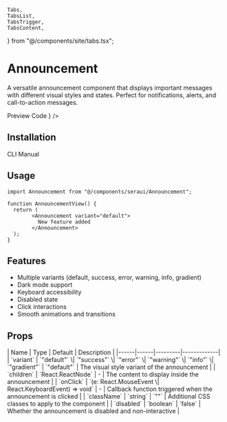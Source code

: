     Tabs,
    TabsList,
    TabsTrigger,
    TabsContent,
} from "@/components/site/tabs.tsx";

# Announcement

A versatile announcement component that displays important messages with different visual styles and states. Perfect for notifications, alerts, and call-to-action messages.

<Tabs defaultValue="preview" className="">
  <TabsList>
    <TabsTrigger value="preview">Preview</TabsTrigger>
    <TabsTrigger value="code">Code</TabsTrigger>
  </TabsList>
  <TabsContent value="preview">
    <ComponentRenderer component={<AnnouncementView />} />
  </TabsContent>
  <TabsContent value="code">
    <CodeBlock filePath="src/app/docs/announcement/announcement.tsx" />
  </TabsContent>
</Tabs>

## Installation

<Tabs defaultValue="cli" className="">
  <TabsList>
    <TabsTrigger value="cli">CLI</TabsTrigger>
    <TabsTrigger value="manual">Manual</TabsTrigger>
  </TabsList>
  <TabsContent value="cli">
    <Cli command={`add announcement.json`} />
  </TabsContent>

  <TabsContent value="manual">
    <CodeBlock filePath="src/app/docs/announcement/announcement.tsx" />
  </TabsContent>
</Tabs>



## Usage

```tsx
import Announcement from "@/components/seraui/Announcement";

function AnnouncementView() {
  return (
        <Announcement variant="default">
          New feature added
        </Announcement>
  );
}
```


## Features

- Multiple variants (default, success, error, warning, info, gradient)
- Dark mode support
- Keyboard accessibility
- Disabled state
- Click interactions
- Smooth animations and transitions


## Props

<MdxTable>
| Name | Type | Default | Description |
|------|------|---------|-------------|
| `variant` | `"default"` \| `"success"` \| `"error"` \| `"warning"` \| `"info"` \| `"gradient"` | `"default"` | The visual style variant of the announcement |
| `children` | `React.ReactNode` | - | The content to display inside the announcement |
| `onClick` | `(e: React.MouseEvent \| React.KeyboardEvent) => void` | - | Callback function triggered when the announcement is clicked |
| `className` | `string` | `""` | Additional CSS classes to apply to the component |
| `disabled` | `boolean` | `false` | Whether the announcement is disabled and non-interactive |

</MdxTable>